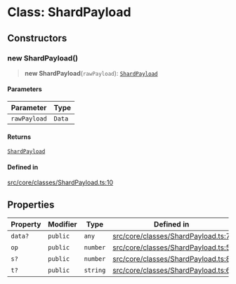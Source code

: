 # Class: ShardPayload

## Constructors

### new ShardPayload()

> **new ShardPayload**(`rawPayload`): [`ShardPayload`](ShardPayload.mdx)

#### Parameters

| Parameter | Type |
| ------ | ------ |
| `rawPayload` | `Data` |

#### Returns

[`ShardPayload`](ShardPayload.mdx)

#### Defined in

[src/core/classes/ShardPayload.ts:10](https://github.com/devdimer/cordium.js/blob/cfa1fbbb6bea11406ac7a0f9fe16ea54d3dc8144/src/core/classes/ShardPayload.ts#L10)

## Properties

| Property | Modifier | Type | Defined in |
| ------ | ------ | ------ | ------ |
| `data?` | `public` | `any` | [src/core/classes/ShardPayload.ts:7](https://github.com/devdimer/cordium.js/blob/cfa1fbbb6bea11406ac7a0f9fe16ea54d3dc8144/src/core/classes/ShardPayload.ts#L7) |
| `op` | `public` | `number` | [src/core/classes/ShardPayload.ts:5](https://github.com/devdimer/cordium.js/blob/cfa1fbbb6bea11406ac7a0f9fe16ea54d3dc8144/src/core/classes/ShardPayload.ts#L5) |
| `s?` | `public` | `number` | [src/core/classes/ShardPayload.ts:8](https://github.com/devdimer/cordium.js/blob/cfa1fbbb6bea11406ac7a0f9fe16ea54d3dc8144/src/core/classes/ShardPayload.ts#L8) |
| `t?` | `public` | `string` | [src/core/classes/ShardPayload.ts:6](https://github.com/devdimer/cordium.js/blob/cfa1fbbb6bea11406ac7a0f9fe16ea54d3dc8144/src/core/classes/ShardPayload.ts#L6) |
